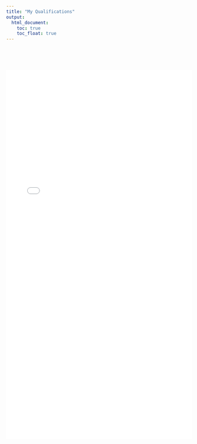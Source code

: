 ```yaml
---
title: "My Qualifications"
output: 
  html_document:
    toc: true
    toc_float: true
---
```






$~$ 

$~$ 
$~$ 



<center>

![ ](Arthur_Starodynov_Resume.pdf){width=100% height=1000}

</center>

